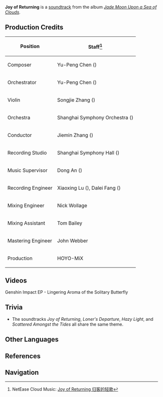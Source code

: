 {{Soundtrack Infobox
|title          =
|image          = Jade Moon Upon a Sea of Clouds.png
|album          = Jade Moon Upon a Sea of Clouds
|disc           = 1
|number         = 24
|featured       =
|featured2      =
|featured3      =
|featured_disc  =
|featured_disc2 =
|featured_disc3 =
|youtube_id     = t1O7LpOTBfM
|youtube_time   = 1910
|spotify_id     = 5668rYVLBARZyimuWdnsyc
|played_in      = Bishui Plain
|during         = [[Bishui Plain]] (Day)
|domain         =
|previous       = Legends Swept Away
|next           = Loner's Departure
}}
'''Joy of Returning''' is a [[soundtrack]] from the album ''[[Jade Moon Upon a Sea of Clouds]]''.

==Production Credits==
{| class="wikitable" style="text-align:left; height:0.5em"
! Position
! Staff<ref>NetEase Cloud Music: [https://music.163.com/#/song?id=1492276416 Joy of Returning 归客的轻歌]</ref>
|-
! Composer
| Yu-Peng Chen ({{zh|陈致逸}})
|-
! Orchestrator
| Yu-Peng Chen ({{zh|陈致逸}})
|-
! Violin
| Songjie Zhang ({{zh|张松洁}})
|-
! Orchestra
| Shanghai Symphony Orchestra ({{zh|上海交响乐团}})
|-
! Conductor
| Jiemin Zhang ({{zh|张洁敏}})
|-
! Recording Studio
| Shanghai Symphony Hall ({{zh|上海交响乐团音乐厅}})
|-
! Music Supervisor
| Dong An ({{zh|安栋}})
|-
! Recording Engineer
| Xiaoxing Lu ({{zh|陆晓幸}}), Dalei Fang ({{zh|房大磊}})
|-
! Mixing Engineer
| Nick Wollage
|-
! Mixing Assistant
| Tom Bailey
|-
! Mastering Engineer
| John Webber
|-
! Production
| HOYO-MiX
|}

==Videos==
<gallery>
Genshin Impact EP - Lingering Aroma of the Solitary Butterfly
</gallery>

==Trivia==
* <section begin=JoyTheme />The soundtracks ''Joy of Returning'', ''Loner's Departure'', ''Hazy Light'', and ''Scattered Amongst the Tides'' all share the same theme.<section end=JoyTheme />

==Other Languages==
{{Other Languages
|en      = Joy of Returning
|zhs     = 归客的轻歌
|zhs_rm  = Guīkè de Qīnggē
|zht     = 歸客的輕歌
|zht_rm  = Guīkè de Qīnggē
|zh_tl   = The Cheerful Song of a Returning Soul
|ja      = 帰り人の歌
|ja_rm   = Kaeribito no Uta{{Assumed}}
|ja_tl   = Song of People Returning
}}

==References==
{{Reflist}}

==Navigation==
{{Soundtrack Navbox|Jade Moon Upon a Sea of Clouds}}